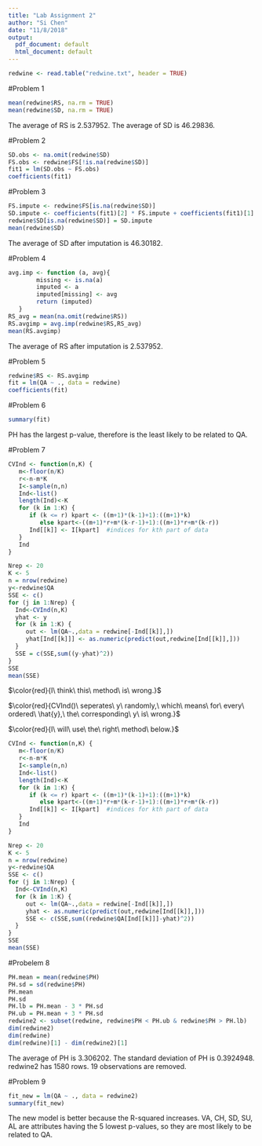 ```yaml
---
title: "Lab Assignment 2"
author: "Si Chen"
date: "11/8/2018"
output:
  pdf_document: default
  html_document: default
---
```


```r
redwine <- read.table("redwine.txt", header = TRUE)
```

#Problem 1
```r
mean(redwine$RS, na.rm = TRUE)
mean(redwine$SD, na.rm = TRUE)
```

The average of RS is 2.537952.
The average of SD is 46.29836.

#Problem 2
```r
SD.obs <- na.omit(redwine$SD)
FS.obs <- redwine$FS[!is.na(redwine$SD)]
fit1 = lm(SD.obs ~ FS.obs)
coefficients(fit1)
```

#Problem 3
```r
FS.impute <- redwine$FS[is.na(redwine$SD)]
SD.impute <- coefficients(fit1)[2] * FS.impute + coefficients(fit1)[1]
redwine$SD[is.na(redwine$SD)] = SD.impute
mean(redwine$SD)
```

The average of SD after imputation is 46.30182.

#Problem 4
```r
avg.imp <- function (a, avg){
        missing <- is.na(a)
        imputed <- a
        imputed[missing] <- avg
        return (imputed)
   }
RS_avg = mean(na.omit(redwine$RS))
RS.avgimp = avg.imp(redwine$RS,RS_avg)
mean(RS.avgimp)
```

The average of RS after imputation is 2.537952.

#Problem 5
```r
redwine$RS <- RS.avgimp
fit = lm(QA ~ ., data = redwine)
coefficients(fit)
```

#Problem 6
```r
summary(fit)
```

PH has the largest p-value, therefore is the least likely to be related to QA.

#Problem 7
```r
CVInd <- function(n,K) {  
   m<-floor(n/K)  
   r<-n-m*K  
   I<-sample(n,n)  
   Ind<-list()  
   length(Ind)<-K
   for (k in 1:K) {
      if (k <= r) kpart <- ((m+1)*(k-1)+1):((m+1)*k)  
         else kpart<-((m+1)*r+m*(k-r-1)+1):((m+1)*r+m*(k-r))
      Ind[[k]] <- I[kpart]  #indices for kth part of data
   }
   Ind
}

Nrep <- 20 
K <- 5  
n = nrow(redwine)
y<-redwine$QA
SSE <- c()
for (j in 1:Nrep) {
  Ind<-CVInd(n,K)
  yhat <- y
  for (k in 1:K) {
     out <- lm(QA~.,data = redwine[-Ind[[k]],])
     yhat[Ind[[k]]] <- as.numeric(predict(out,redwine[Ind[[k]],]))
  } 
  SSE = c(SSE,sum((y-yhat)^2))
} 
SSE
mean(SSE)
```

$\color{red}{I\ think\ this\ method\ is\ wrong.}$

$\color{red}{CVInd()\ seperates\ y\ randomly,\ which\ means\ for\ every\ ordered\ \hat{y},\ the\ corresponding\ y\ is\ wrong.}$

$\color{red}{I\ will\ use\ the\ right\ method\ below.}$

```r
CVInd <- function(n,K) {  
   m<-floor(n/K)  
   r<-n-m*K  
   I<-sample(n,n)  
   Ind<-list()  
   length(Ind)<-K
   for (k in 1:K) {
      if (k <= r) kpart <- ((m+1)*(k-1)+1):((m+1)*k)  
         else kpart<-((m+1)*r+m*(k-r-1)+1):((m+1)*r+m*(k-r))
      Ind[[k]] <- I[kpart]  #indices for kth part of data
   }
   Ind
}

Nrep <- 20 
K <- 5  
n = nrow(redwine)
y<-redwine$QA
SSE <- c()
for (j in 1:Nrep) {
  Ind<-CVInd(n,K)
  for (k in 1:K) {
     out <- lm(QA~.,data = redwine[-Ind[[k]],])
     yhat <- as.numeric(predict(out,redwine[Ind[[k]],]))
     SSE <- c(SSE,sum((redwine$QA[Ind[[k]]]-yhat)^2))
  }
} 
SSE
mean(SSE)
```

#Probelem 8
```r
PH.mean = mean(redwine$PH)
PH.sd = sd(redwine$PH)
PH.mean
PH.sd
PH.lb = PH.mean - 3 * PH.sd
PH.ub = PH.mean + 3 * PH.sd
redwine2 <- subset(redwine, redwine$PH < PH.ub & redwine$PH > PH.lb)
dim(redwine2)
dim(redwine)
dim(redwine)[1] - dim(redwine2)[1]
```

The average of PH is 3.306202.
The standard deviation of PH is 0.3924948.
redwine2 has 1580 rows. 19 observations are removed.

#Problem 9
```r
fit_new = lm(QA ~ ., data = redwine2)
summary(fit_new)
```

The new model is better because the R-squared increases.
VA, CH, SD, SU, AL are attributes having the 5 lowest p-values, so they are most likely to be related to QA.
